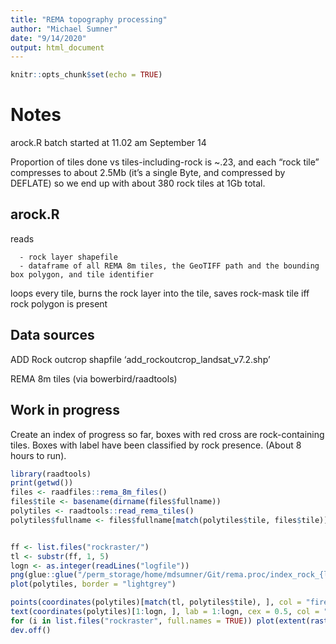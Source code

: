 ```yaml
---
title: "REMA topography processing"
author: "Michael Sumner"
date: "9/14/2020"
output: html_document
---
```


```r
knitr::opts_chunk$set(echo = TRUE)
```

# Notes

arock.R batch started at 11.02 am September 14

Proportion of tiles done vs tiles-including-rock is ~.23, and each "rock tile" compresses to about 2.5Mb (it's a single Byte, and compressed by DEFLATE) so we end up with about 380 rock tiles at 1Gb total. 


## arock.R

   reads

      - rock layer shapefile
      - dataframe of all REMA 8m tiles, the GeoTIFF path and the bounding box polygon, and tile identifier

loops every tile, burns the rock layer into the tile, saves rock-mask tile iff rock polygon is present


## Data sources

ADD Rock outcrop shapfile 'add_rockoutcrop_landsat_v7.2.shp'

REMA 8m tiles (via bowerbird/raadtools)


## Work in progress


Create an index of progress so far, boxes with red cross are rock-containing tiles. Boxes with label have been classified by rock presence. (About 8 hours to run). 

```r
library(raadtools)
print(getwd())
files <- raadfiles::rema_8m_files()
files$tile <- basename(dirname(files$fullname))
polytiles <- raadtools::read_rema_tiles()
polytiles$fullname <- files$fullname[match(polytiles$tile, files$tile)]


ff <- list.files("rockraster/")
tl <- substr(ff, 1, 5)
logn <- as.integer(readLines("logfile"))
png(glue::glue("/perm_storage/home/mdsumner/Git/rema.proc/index_rock_{logn}.png"))
plot(polytiles, border = "lightgrey")

points(coordinates(polytiles)[match(tl, polytiles$tile), ], col = "firebrick", pch = "X")
text(coordinates(polytiles)[1:logn, ], lab = 1:logn, cex = 0.5, col = "hotpink")
for (i in list.files("rockraster", full.names = TRUE)) plot(extent(raster(i)), add = TRUE)
dev.off()

```


